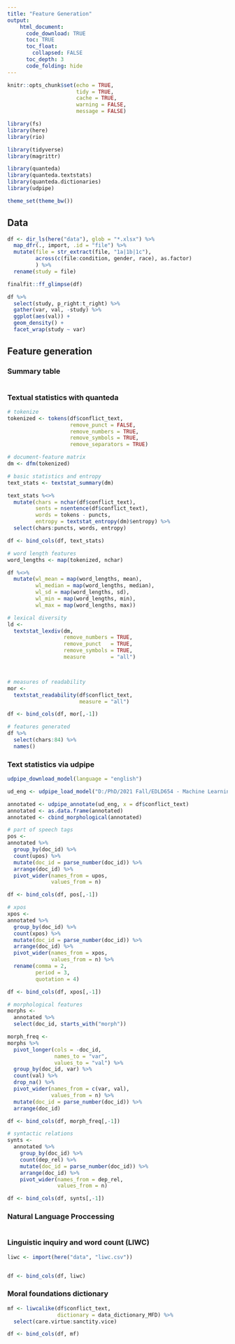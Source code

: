 ```yaml
---
title: "Feature Generation"
output: 
    html_document:
      code_download: TRUE
      toc: TRUE
      toc_float:
        collapsed: FALSE
      toc_depth: 3
      code_folding: hide
---
```


```r
knitr::opts_chunk$set(echo = TRUE, 
                      tidy = TRUE, 
                      cache = TRUE, 
                      warning = FALSE, 
                      message = FALSE)
```

```r
library(fs)
library(here)
library(rio)

library(tidyverse)
library(magrittr)

library(quanteda)
library(quanteda.textstats)
library(quanteda.dictionaries)
library(udpipe)

theme_set(theme_bw())
```


## Data
```r
df <- dir_ls(here("data"), glob = "*.xlsx") %>% 
  map_dfr(., import, .id = "file") %>% 
  mutate(file = str_extract(file, "1a|1b|1c"),
         across(c(file:condition, gender, race), as.factor)
         ) %>% 
  rename(study = file)

finalfit::ff_glimpse(df)

df %>% 
  select(study, p_right:t_right) %>% 
  gather(var, val, -study) %>% 
  ggplot(aes(val)) +
  geom_density() +
  facet_wrap(study ~ var)
```


## Feature generation {.tabset .tabset-fade}
### Summary table
```r


```

### Textual statistics with quanteda
```r
# tokenize
tokenized <- tokens(df$conflict_text,
                    remove_punct = FALSE,
                    remove_numbers = TRUE,
                    remove_symbols = TRUE,
                    remove_separators = TRUE)

# document-feature matrix
dm <- dfm(tokenized)

# basic statistics and entropy
text_stats <- textstat_summary(dm)

text_stats %<>% 
  mutate(chars = nchar(df$conflict_text),
         sents = nsentence(df$conflict_text),
         words = tokens - puncts,
         entropy = textstat_entropy(dm)$entropy) %>% 
  select(chars:puncts, words, entropy)

df <- bind_cols(df, text_stats)

# word length features
word_lengths <- map(tokenized, nchar)

df %<>% 
  mutate(wl_mean = map(word_lengths, mean),
         wl_median = map(word_lengths, median),
         wl_sd = map(word_lengths, sd),
         wl_min = map(word_lengths, min),
         wl_max = map(word_lengths, max))

# lexical diversity
ld <-
  textstat_lexdiv(dm,
                  remove_numbers = TRUE,
                  remove_punct   = TRUE,
                  remove_symbols = TRUE,
                  measure        = "all")



# measures of readability
mor <-
  textstat_readability(df$conflict_text,
                       measure = "all")

df <- bind_cols(df, mor[,-1])

# features generated
df %>% 
  select(chars:84) %>% 
  names()
```

### Text statistics via udpipe
```r
udpipe_download_model(language = "english")

ud_eng <- udpipe_load_model("D:/PhD/2021 Fall/EDLD654 - Machine Learning/text-analysis-of-conflicts/R/english-ewt-ud-2.5-191206.udpipe")

annotated <- udpipe_annotate(ud_eng, x = df$conflict_text)
annotated <- as.data.frame(annotated)
annotated <- cbind_morphological(annotated)

# part of speech tags
pos <-
annotated %>% 
  group_by(doc_id) %>% 
  count(upos) %>% 
  mutate(doc_id = parse_number(doc_id)) %>% 
  arrange(doc_id) %>% 
  pivot_wider(names_from = upos,
              values_from = n)

df <- bind_cols(df, pos[,-1])

# xpos
xpos <-
annotated %>% 
  group_by(doc_id) %>% 
  count(xpos) %>% 
  mutate(doc_id = parse_number(doc_id)) %>% 
  arrange(doc_id) %>% 
  pivot_wider(names_from = xpos,
              values_from = n) %>% 
  rename(comma = 2,
         period = 3,
         quotation = 4)

df <- bind_cols(df, xpos[,-1])

# morphological features
morphs <-
  annotated %>% 
  select(doc_id, starts_with("morph")) 

morph_freq <-
morphs %>% 
  pivot_longer(cols = -doc_id,
               names_to = "var",
               values_to = "val") %>% 
  group_by(doc_id, var) %>% 
  count(val) %>% 
  drop_na() %>% 
  pivot_wider(names_from = c(var, val),
              values_from = n) %>% 
  mutate(doc_id = parse_number(doc_id)) %>% 
  arrange(doc_id)

df <- bind_cols(df, morph_freq[,-1])

# syntactic relations
synts <-
  annotated %>% 
    group_by(doc_id) %>% 
    count(dep_rel) %>% 
    mutate(doc_id = parse_number(doc_id)) %>% 
    arrange(doc_id) %>% 
    pivot_wider(names_from = dep_rel,
                values_from = n)

df <- bind_cols(df, synts[,-1])
```

### Natural Language Proccessing
```r



```

### Linguistic inquiry and word count (LIWC)
```r
liwc <- import(here("data", "liwc.csv"))


df <- bind_cols(df, liwc)
```

### Moral foundations dictionary
```r
mf <- liwcalike(df$conflict_text, 
                dictionary = data_dictionary_MFD) %>% 
  select(care.virtue:sanctity.vice)

df <- bind_cols(df, mf)
```


















